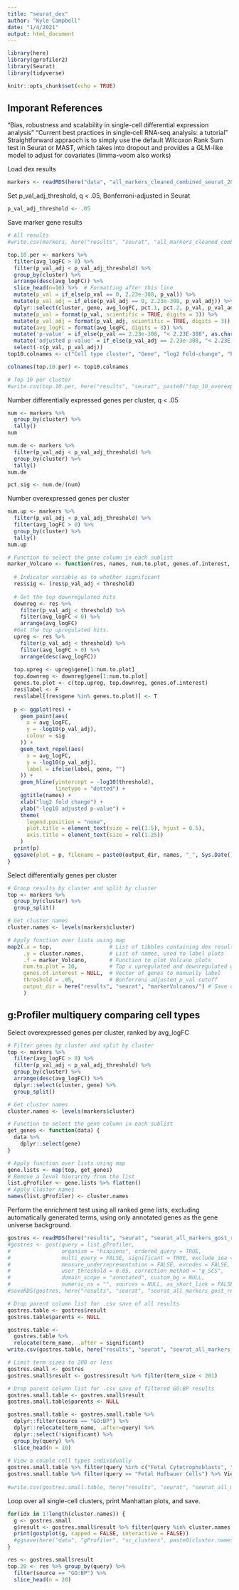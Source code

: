 ```yaml
---
title: "seurat_dex"
author: "Kyle Campbell"
date: "1/4/2021"
output: html_document
---
```


```r
library(here)
library(gprofiler2)
library(Seurat)
library(tidyverse)

knitr::opts_chunk$set(echo = TRUE)
```

## Imporant References
"Bias, robustness and scalability in single-cell differential expression analysis"
"Current best practices in single‐cell RNA‐seq analysis: a tutorial"
Straightforward appraoch is to simply use the default Wilcoxon Rank Sum test in Seurat or MAST, which takes into dropout and provides a GLM-like model to adjust for covariates (limma-voom also works)

Load dex results
```r
markers <- readRDS(here("data", "all_markers_cleaned_combined_seurat_2020-12-22.rda"))
```

Set p_val_adj_threshold, q < .05, Bonferroni-adjusted in Seurat
```r
p_val_adj_threshold <- .05
```

Save marker gene results
```r
# All results
#write.csv(markers, here("results", "seurat", "all_markers_cleaned_combined_seurat_2020-12-22.csv"))
```


```r
top.10.per <- markers %>%
  filter(avg_logFC > 0) %>%
  filter(p_val_adj < p_val_adj_threshold) %>%
  group_by(cluster) %>%
  arrange(desc(avg_logFC)) %>%
  slice_head(n=10) %>%  # Formatting after this line
  mutate(p_val = if_else(p_val == 0, 2.23e-308, p_val)) %>%
  mutate(p_val_adj = if_else(p_val_adj == 0, 2.23e-308, p_val_adj)) %>%
  dplyr::select(cluster, gene, avg_logFC, pct.1, pct.2, p_val, p_val_adj) %>%
  mutate(p_val = format(p_val, scientific = TRUE, digits = 3)) %>%
  mutate(p_val_adj = format(p_val_adj, scientific = TRUE, digits = 3)) %>%
  mutate(avg_logFC = format(avg_logFC, digits = 3)) %>%
  mutate('p-value' = if_else(p_val == 2.23e-308, "< 2.23E-308", as.character(p_val))) %>%
  mutate('adjusted p-value' = if_else(p_val_adj == 2.23e-308, "< 2.23E-308", as.character(p_val_adj))) %>%
  select(-c(p_val, p_val_adj))
top10.colnames <- c("Cell type cluster", "Gene", "log2 Fold-change", "Percentage cluster cells expressing gene", "Percentage other cells expressing gene", "P-value", "Bonferroni-adjusted p-value")

colnames(top.10.per) <- top10.colnames

# Top 10 per cluster
#write.csv(top.10.per, here("results", "seurat", paste0("top_10_overexpressed_q0.05_markers_cleaned_combined_seurat_", Sys.Date(), ".csv")), row.names = FALSE)
```

Number differentially expressed genes per cluster, q < .05
```r
num <- markers %>%
  group_by(cluster) %>%
  tally()
num

num.de <- markers %>%
  filter(p_val_adj < p_val_adj_threshold) %>%
  group_by(cluster) %>%
  tally()
num.de

pct.sig <- num.de/(num)
```

Number overexpressed genes per cluster
```r
num.up <- markers %>%
  filter(p_val_adj < p_val_adj_threshold) %>%
  filter(avg_logFC > 0) %>%
  group_by(cluster) %>%
  tally()
num.up
```

```r
# Function to select the gene column in each sublist
marker_Volcano <- function(res, names, num.to.plot, genes.of.interest, threshold, output_dir) {
  
  # Indicator variable as to whether significant
  res$sig <- (res$p_val_adj < threshold)
  
  # Get the top downregulated hits
  downreg <- res %>%
    filter(p_val_adj < threshold) %>%
    filter(avg_logFC < 0) %>%
    arrange(avg_logFC)
  #Get the top upregulated hits.
  upreg <- res %>%
    filter(p_val_adj < threshold) %>%
    filter(avg_logFC > 0) %>%
    arrange(desc(avg_logFC))
  
  top.upreg <- upreg$gene[1:num.to.plot]
  top.downreg <- downreg$gene[1:num.to.plot]
  genes.to.plot <- c(top.upreg, top.downreg, genes.of.interest)
  res$label <- F
  res$label[(res$gene %in% genes.to.plot)] <- T
  
  p <- ggplot(res) +
    geom_point(aes(
      x = avg_logFC,
      y = -log10(p_val_adj),
      colour = sig
    )) +
    geom_text_repel(aes(
      x = avg_logFC,
      y = -log10(p_val_adj),
      label = ifelse(label, gene, "")
    )) +
    geom_hline(yintercept = -log10(threshold),
               linetype = "dotted") +
    ggtitle(names) +
    xlab("log2 fold change") +
    ylab("-log10 adjusted p-value") +
    theme(
      legend.position = "none",
      plot.title = element_text(size = rel(1.5), hjust = 0.5),
      axis.title = element_text(size = rel(1.25))
    )
  print(p)
  ggsave(plot = p, filename = paste0(output_dir, names, "_", Sys.Date(), ".png"), device = "png")
}
```

Select differentially genes per cluster
```r
# Group results by cluster and split by cluster
top <- markers %>%
  group_by(cluster) %>%
  group_split()

# Get cluster names
cluster.names <- levels(markers$cluster)

# Apply function over lists using map
map2(.x = top,                  # List of tibbles containing dex results
     .y = cluster.names,        # List of names, used to label plots
     .f = marker_Volcano,       # Function to plot Volcano plots
     num.to.plot = 10,          # Top x upregulated and downregulated gene labels to plot, ranked by logFC
     genes.of.interest = NULL,  # Vector of genes to manually label 
     threshold = .05,           # Bonferroni-adjusted p_val cutoff
     output_dir = here("results", "seurat", "markerVolcanos/") # Save directory
     )
```

## g:Profiler multiquery comparing cell types

Select overexpressed genes per cluster, ranked by avg_logFC
```r
# Filter genes by cluster and split by cluster
top <- markers %>%
  filter(avg_logFC > 0) %>%
  filter(p_val_adj < p_val_adj_threshold) %>%
  group_by(cluster) %>%
  arrange(desc(avg_logFC)) %>%
  dplyr::select(cluster, gene) %>%
  group_split()

# Get cluster names
cluster.names <- levels(markers$cluster)

# Function to select the gene column in each sublist
get_genes <- function(data) {
  data %>%
    dplyr::select(gene)
}

# Apply function over lists using map
gene.lists <- map(top, get_genes)
# Remove a level hierarchy from the list
list.gProfiler <- gene.lists %>% flatten()
# Apply Cluster names
names(list.gProfiler) <- cluster.names
```

Perform the enrichment test using all ranked gene lists, excluding automatically generated terms, using only annotated genes as the gene universe background.
```r
gostres <- readRDS(here("results", "seurat", "seurat_all_markers_gost_results_2021-01-05.rda"))
#gostres <- gost(query = list.gProfiler,
#                organism = "hsapiens", ordered_query = TRUE, 
#                multi_query = FALSE, significant = TRUE, exclude_iea = TRUE, 
#                measure_underrepresentation = FALSE, evcodes = FALSE, 
#                user_threshold = 0.05, correction_method = "g_SCS", 
#                domain_scope = "annotated", custom_bg = NULL, 
#                numeric_ns = "", sources = NULL, as_short_link = FALSE)
#saveRDS(gostres, here("results", "seurat", "seurat_all_markers_gost_results_", Sys.Date(), ".rda"))

# Drop parent column list for .csv save of all results
gostres.table <- gostres$result
gostres.table$parents <- NULL

gostres.table <- 
  gostres.table %>%
  relocate(term_name, .after = significant)
write.csv(gostres.table, here("results", "seurat", "seurat_all_markers_gost_results_table_", Sys.Date(), ".csv"))

# Limit term sizes to 200 or less
gostres.small <- gostres
gostres.small$result <- gostres$result %>% filter(term_size < 201)

# Drop parent column list for .csv save of filtered GO:BP results
gostres.small.table <- gostres.small$result
gostres.small.table$parents <- NULL

gostres.small.table <- gostres.small.table %>%
  dplyr::filter(source == "GO:BP") %>%
  dplyr::relocate(term_name, .after=query) %>%
  dplyr::select(!significant) %>%
  group_by(query) %>%
  slice_head(n = 10)
  
# View a couple cell types individually
gostres.small.table %>% filter(query %in% c("Fetal Cytotrophoblasts", "Fetal Proliferative Cytotrophoblasts")) %>% View
gostres.small.table %>% filter(query == "Fetal Hofbauer Cells") %>% View
  
#write.csv(gostres.small.table, here("results", "seurat", "seurat_all_markers_gost_results_table_top10_BP_filtered_", Sys.Date(), ".csv"))
```

Loop over all single-cell clusters, print Manhattan plots, and save.
```r
for(idx in 1:length(cluster.names)) {
  g <- gostres.small
  g$result <- gostres.small$result %>% filter(query %in% cluster.names[idx])
  print(gostplot(g, capped = FALSE, interactive = FALSE))
  #ggsave(here("data", "gProfiler", "sc_clusters", paste0(cluster.names[idx], "_gost_plot_200_term_size_", Sys.Date(), ".png")), device = "png")
}
```

```r
res <- gostres.small$result
top.20 <- res %>% group_by(query) %>%
  filter(source == "GO:BP") %>%
  slice_head(n = 20)
```

